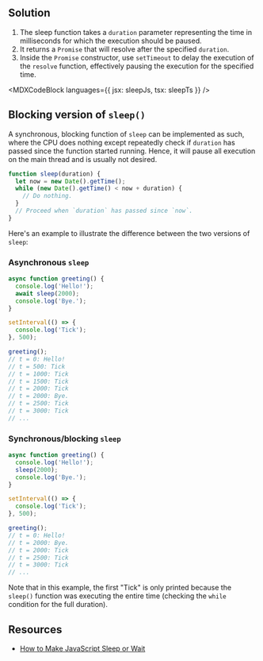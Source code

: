 

## Solution

1. The sleep function takes a `duration` parameter representing the time in milliseconds for which the execution should be paused.
1. It returns a `Promise` that will resolve after the specified `duration`.
1. Inside the `Promise` constructor, use `setTimeout` to delay the execution of the `resolve` function, effectively pausing the execution for the specified time.

<MDXCodeBlock languages={{ jsx: sleepJs, tsx: sleepTs }} />

## Blocking version of `sleep()`

A synchronous, blocking function of `sleep` can be implemented as such, where the CPU does nothing except repeatedly check if `duration` has passed since the function started running. Hence, it will pause all execution on the main thread and is usually not desired.

```js
function sleep(duration) {
  let now = new Date().getTime();
  while (new Date().getTime() < now + duration) {
    // Do nothing.
  }
  // Proceed when `duration` has passed since `now`.
}
```

Here's an example to illustrate the difference between the two versions of `sleep`:

### Asynchronous `sleep`

```js
async function greeting() {
  console.log('Hello!');
  await sleep(2000);
  console.log('Bye.');
}

setInterval(() => {
  console.log('Tick');
}, 500);

greeting();
// t = 0: Hello!
// t = 500: Tick
// t = 1000: Tick
// t = 1500: Tick
// t = 2000: Tick
// t = 2000: Bye.
// t = 2500: Tick
// t = 3000: Tick
// ...
```

### Synchronous/blocking `sleep`

```js
async function greeting() {
  console.log('Hello!');
  sleep(2000);
  console.log('Bye.');
}

setInterval(() => {
  console.log('Tick');
}, 500);

greeting();
// t = 0: Hello!
// t = 2000: Bye.
// t = 2000: Tick
// t = 2500: Tick
// t = 3000: Tick
// ...
```

Note that in this example, the first "Tick" is only printed because the `sleep()` function was executing the entire time (checking the `while` condition for the full duration).

## Resources

- [How to Make JavaScript Sleep or Wait](https://builtin.com/software-engineering-perspectives/javascript-sleep)
